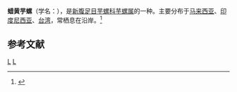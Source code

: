 {{Speciesbox 
| taxon = Conus quercinus
| authority = Lightfoot, 1786
}}
'''蜡黄芋螺'''（学名：''{{lang|la|Conus quercinus}}''），是[[新腹足目|新腹足目]][[芋螺科|芋螺科]][[芋螺属|芋螺属]]的一种。主要分布于[[马来西亚|马来西亚]]、[[印度尼西亚|印度尼西亚]]、[[台湾|台湾]]，常栖息在沿岸。<ref>{{cite web|url=http://shell.sinica.edu.tw/chinese/shellbase_detail.php?science_no=1605|title=国际贝库：蜡黄芋螺|publisher=台湾贝类资料库|accessdate=2009-08-11|archive-date=2016-03-04|archive-url=https://web.archive.org/web/20160304131723/http://shell.sinica.edu.tw/chinese/shellbase_detail.php?science_no=1605|dead-url=no}}</ref>

== 参考文献 ==
{{reflist}}
{{Taxonbar}}

[[Category:1786年描述的动物|L]]
[[Category:芋螺属|L]]